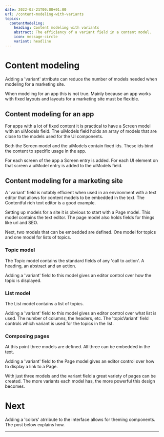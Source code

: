 ```yaml
---
date: 2022-03-21T00:00+01:00
url: /content-modeling-with-variants
topics:
  contentModeling:
    heading: Content modeling with variants
    abstract: The efficiency of a variant field in a content model.
    icon: message-circle
    variant: headline
---
```

# Content modeling

Adding a 'variant' atrribute can reduce the number of models needed when modeling for a marketing site.

When modeling for an app this is not true. Mainly because an app works with fixed layouts and layouts for a marketing site must be flexible. 

## Content modeling for an app

For apps with a lot of fixed content it is practical to have a Screen model with an uiModels field. The uiModels field holds an array of models that are close to the models used for the UI components.

Both the Screen model and the uiModels contain fixed ids. These ids bind the content to specific usage in the app.

For each screen of the app a Screen entry is added. For each UI element on that screen a uiModel entry is added to the uiModels field.

## Content modeling for a marketing site

A 'variant' field is notably efficient when used in an environment with a text editor that allows for content models to be embedded in the text. The Contentful rich text editor is a good example.

Setting up models for a site it is obvious to start with a Page model. This model contains the text editor. The page model also holds fields for things like url and SEO.

Next, two models that can be embedded are defined. One model for topics and one model for lists of topics.

### Topic model

The Topic model contains the standard fields of any 'call to action'. A heading, an abstract and an action.

Adding a 'variant' field to this model gives an editor control over how the topic is displayed.

### List model

The List model contains a list of topics.

Adding a 'variant' field to this model gives an editor control over what list is used. The number of columns, the headers, etc. The 'topicVariant' field controls which variant is used for the topics in the list.

### Composing pages

At this point three models are defined. All three can be embedded in the text.

Adding a 'variant' field to the Page model gives an editor control over how to display a link to a Page.

With just three models and the variant field a great variety of pages can be created. The more variants each model has, the more powerful this design becomes.

# Next

Adding a 'colors' atrribute to the interface allows for theming components. The post below explains how.

---
